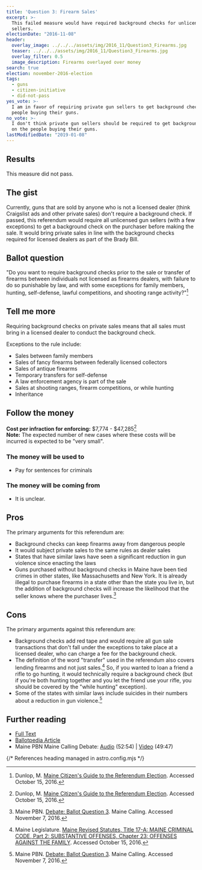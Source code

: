 ```yaml
---
title: 'Question 3: Firearm Sales'
excerpt: >-
  This failed measure would have required background checks for unlicensed gun
  sellers.
electionDate: "2016-11-08"
header:
  overlay_image: ../../../assets/img/2016_11/Question3_Firearms.jpg
  teaser: ../../../assets/img/2016_11/Question3_Firearms.jpg
  overlay_filter: 0.5
  image_description: Firearms overlayed over money
search: true
election: november-2016-election
tags:
  - guns
  - citizen-initiative
  - did-not-pass
yes_vote: >-
  I am in favor of requiring private gun sellers to get background checks on the
  people buying their guns.
no_vote: >-
  I don't think private gun sellers should be required to get background check
  on the people buying their guns.
lastModifiedDate: "2019-01-08"
---
```


## Results

This measure did not pass.

## The gist

Currently, guns that are sold by anyone who is not a licensed dealer (think Craigslist ads and other private sales) don't require a background check. If passed, this referendum would require all unlicensed gun sellers (with a few exceptions) to get a background check on the purchaser before making the sale. It would bring private sales in line with the background checks required for licensed dealers as part of the Brady Bill.

## Ballot question

"Do you want to require background checks prior to the sale or transfer of firearms between individuals not licensed as firearms dealers, with failure to do so punishable by law, and with some exceptions for family members, hunting, self-defense, lawful competitions, and shooting range activity?"[^2]

<YesNoTable yesContent={frontmatter.yes_vote} noContent={frontmatter.no_vote} />

## Tell me more

Requiring background checks on private sales means that all sales must bring in a licensed dealer to conduct the background check.

Exceptions to the rule include:

- Sales between family members
- Sales of fancy firearms between federally licensed collectors
- Sales of antique firearms
- Temporary transfers for self-defense
- A law enforcement agency is part of the sale
- Sales at shooting ranges, firearm competitions, or while hunting
- Inheritance

## Follow the money

**Cost per infraction for enforcing:** $7,774 - $47,285[^2]
<br />**Note:** The expected number of new cases where these costs will be incurred is expected to be "very small".

### The money will be used to

- Pay for sentences for criminals

### The money will be coming from

- It is unclear.

## Pros

The primary arguments for this referendum are:

- Background checks can keep firearms away from dangerous people
- It would subject private sales to the same rules as dealer sales
- States that have similar laws have seen a significant reduction in gun violence since enacting the laws
- Guns purchased without background checks in Maine have been tied crimes in other states, like Massachusetts and New York. It is already illegal to purchase firearms in a state other than the state you live in, but the addition of background checks will increase the likelihood that the seller knows where the purchaser lives.[^4]

## Cons

The primary arguments against this referendum are:

- Background checks add red tape and would require all gun sale transactions that don't fall under the exceptions to take place at a licensed dealer, who can charge a fee for the background check.
- The definition of the word "transfer" used in the referendum also covers lending firearms and not just sales.[^3] So, if you wanted to loan a friend a rifle to go hunting, it would technically require a background check (but if you're both hunting together and you let the friend use your rifle, you should be covered by the "while hunting" exception).
- Some of the states with similar laws include suicides in their numbers about a reduction in gun violence.[^4]

## Further reading
- [Full Text](http://www.maine.gov/sos/cec/elec/citizens/background.pdf)
- [Ballotpedia Article](<https://ballotpedia.org/Maine_Background_Checks_for_Gun_Sales,_Question_3_(2016)>)
- Maine PBN Maine Calling Debate: [Audio](http://mainepublic.org/post/debate-ballot-question-3#stream/0) (52:54) | [Video](http://video.mainepublic.org/video/2365875159/) (49:47)

{/* References heading managed in astro.config.mjs */}
[^1]: Ballotpedia State Desk. [Maine Background Checks for Gun Sales, Question 3 (2016)](https://ballotpedia.org/Maine_Background_Checks_for_Gun_Sales,_Question_3_(2016)). Ballotpedia.  Accessed October 15, 2016.
[^2]: Dunlop, M. [Maine Citizen's Guide to the Referendum Election](http://www.state.me.us/sos/cec/elec/upcoming/citizensguide2016.pdf). Accessed October 15, 2016.
[^3]: Maine Legislature.  [Maine Revised Statutes, Title 17-A: MAINE CRIMINAL CODE, Part 2: SUBSTANTIVE OFFENSES, Chapter 23: OFFENSES AGAINST THE FAMILY](http://www.maineballot.org/Title%2017-A:%20MAINE%20CRIMINAL%20CODE%20Part%202:%20SUBSTANTIVE%20OFFENSES%20Chapter%2023:%20OFFENSES%20AGAINST%20THE%20FAMILY).  Accessed October 15, 2016.
[^4]: Maine PBN.  [Debate: Ballot Question 3](http://mainepublic.org/post/debate-ballot-question-3#stream/0).  Maine Calling.  Accessed November 7, 2016.
